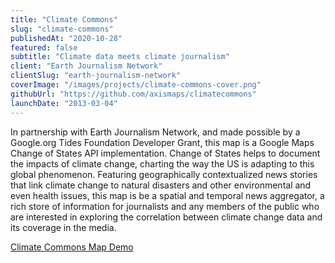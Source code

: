 ```yaml
---
title: "Climate Commons"
slug: "climate-commons"
publishedAt: "2020-10-28"
featured: false
subtitle: "Climate data meets climate journalism"
client: "Earth Journalism Network"
clientSlug: "earth-journalism-network"
coverImage: "/images/projects/climate-commons-cover.png"
githubUrl: "https://github.com/axismaps/climatecommons"
launchDate: "2013-03-04"
---
```


In partnership with Earth Journalism Network, and made possible by a Google.org Tides Foundation Developer Grant, this map is a Google Maps Change of States API implementation. Change of States helps to document the impacts of climate change, charting the way the US is adapting to this global phenomenon. Featuring geographically contextualized news stories that link climate change to natural disasters and other environmental and even health issues, this map is be a spatial and temporal news aggregator, a rich store of information for journalists and any members of the public who are interested in exploring the correlation between climate change data and its coverage in the media.

[Climate Commons Map Demo](https://vimeo.com/164081619)
